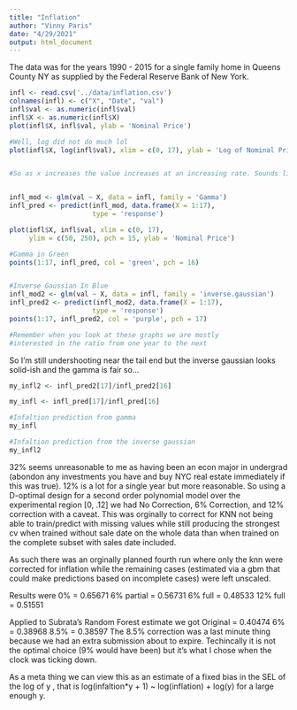 ```yaml
---
title: "Inflation"
author: "Vinny Paris"
date: "4/29/2021"
output: html_document
---
```

The data was for the years 1990 - 2015 for a single family home in Queens County NY as supplied by the Federal Reserve Bank of New York.
```r
infl <- read.csv('../data/inflation.csv')
colnames(infl) <- c("X", "Date", "val")
infl$val <- as.numeric(infl$val)
infl$X <- as.numeric(infl$X)
plot(infl$X, infl$val, ylab = 'Nominal Price')

#Well, log did not do much lol
plot(infl$X, log(infl$val), xlim = c(0, 17), ylab = 'Log of Nominal Price')


#So as x increases the value increases at an increasing rate. Sounds like a Gamma to me, as alpha grows the expectations grows squaredly so...


infl_mod <- glm(val ~ X, data = infl, family = 'Gamma')
infl_pred <- predict(infl_mod, data.frame(X = 1:17),
                     type = 'response')

plot(infl$X, infl$val, xlim = c(0, 17),
     ylim = c(50, 250), pch = 15, ylab = 'Nominal Price')

#Gamma in Green
points(1:17, infl_pred, col = 'green', pch = 16)


#Inverse Gaussian In Blue
infl_mod2 <- glm(val ~ X, data = infl, family = 'inverse.gaussian')
infl_pred2 <- predict(infl_mod2, data.frame(X = 1:17),
                     type = 'response')
points(1:17, infl_pred2, col = 'purple', pch = 17)

#Remember when you look at these graphs we are mostly
#interested in the ratio from one year to the next
```

So I'm still undershooting near the tail end but the inverse gaussian looks solid-ish and the gamma is fair so...
```r
my_infl2 <- infl_pred2[17]/infl_pred2[16]

my_infl <- infl_pred[17]/infl_pred[16]

#Infaltion prediction from gamma
my_infl

#Infaltion prediction from the inverse gaussian
my_infl2
```

32% seems unreasonable to me as having been an econ major in undergrad (abondon any investments you have and buy NYC real estate immediately if this was true). 12% is a lot for a single year but more reasonable. So using a D-optimal design for a second order polynomial model over the experimental region [0, .12] we had No Correction, 6% Correction, and 12% correction with a caveat. This was orginally to correct for KNN not being able to train/predict with missing values while still producing the strongest cv when trained without sale date on the whole data than when trained on the complete subset with sales date included. 

As such there was an orginally planned fourth run where only the knn were corrected for inflation while the remaining cases (estimated via a gbm that could make predictions based on incomplete cases) were left unscaled. 


Results were 
0% = 0.65671
6% partial = 0.56731
6% full = 0.48533
12% full = 0.51551


Applied to Subrata's Random Forest estimate we got
Original = 0.40474
6%       = 0.38968
8.5%     = 0.38597
The 8.5% correction was a last minute thing because we had an extra submission about to expire. Techincally it is not the optimal choice (9% would have been) but it's what I chose when the clock was ticking down.

As a meta thing we can view this as an estimate of a fixed bias in the SEL of the log of y , that is log(infaltion*y + 1) ~ log(inflation) + log(y) for a large enough y.

